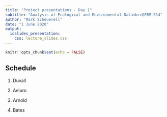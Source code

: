 ```yaml
---
title: "Project presentations - Day 1"
subtitle: "Analysis of Ecological and Environmental Data<br>QERM 514"
author: "Mark Scheuerell"
date: "1 June 2020"
output:
  ioslides_presentation:
    css: lecture_slides.css
---
```


```r
knitr::opts_chunk$set(echo = FALSE)
```


## Schedule

1) Duvall

2) Aeluro

3) Arnold

4) Bates
